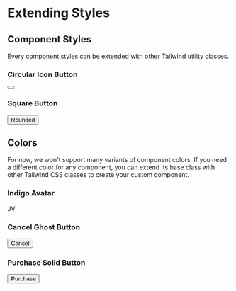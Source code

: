 
<Meta title="FAQ/Extending Styles" />

# Extending Styles

## Component Styles

Every component styles can be extended with other Tailwind utility classes.

### Circular Icon Button

<Canvas>
  <button
    type="button"
    class="tw-btn tw-btn-icon tw-btn-solid tw-btn-primary tw-rounded-full"
  >
    <svg
      fill="none"
      stroke="currentColor"
      viewBox="0 0 24 24"
      xmlns="http://www.w3.org/2000/svg"
    >
      <path
        stroke-linecap="round"
        stroke-linejoin="round"
        stroke-width="2"
        d="M4 6h16M4 12h16M4 18h16"
      ></path>
    </svg>
  </button>
</Canvas>

### Square Button

<Canvas>
  <button class="tw-btn tw-btn-solid tw-btn-primary tw-rounded-none">
    Rounded
  </button>
</Canvas>

## Colors

For now, we won't support many variants of component colors.
If you need a different color for any component, you can extend its base class with other Tailwind CSS classes to create your custom component.

### Indigo Avatar

<Canvas>
  <div class="tw-avatar tw-avatar-md tw-bg-indigo-500 tw-text-white">JV</div>
</Canvas>

### Cancel Ghost Button

<Canvas>
  <button
    type="button"
    class="tw-btn hover:tw-bg-high-light active:tw-bg-high-dark tw-text-red-500 focus:tw-outline-none focus:tw-ring-2 focus:tw-ring-red-200"
  >
    Cancel
  </button>
</Canvas>

### Purchase Solid Button

<Canvas>
  <button
    type="button"
    class="tw-btn tw-bg-emerald-500 tw-text-white hover:tw-bg-emerald-600 focus:tw-outline-none focus:tw-ring-2 focus:tw-ring-emerald-300 active:tw-bg-emerald-700"
  >
    Purchase
  </button>
</Canvas>
